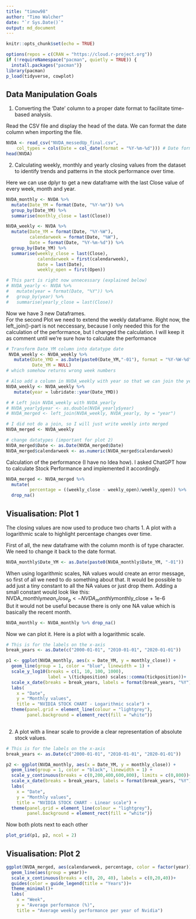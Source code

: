 ```yaml
---
title: "timow98"
author: "Timo Walcher"
date: "`r Sys.Date()`"
output: md_document
---
```


```r
knitr::opts_chunk$set(echo = TRUE)

options(repos = c(CRAN = "https://cloud.r-project.org"))
if (!requireNamespace("pacman", quietly = TRUE)) {
  install.packages("pacman")} 
library(pacman)
p_load(tidyverse, cowplot)
```

## Data Manipulation Goals
1. Converting the ‘Date’ column to a proper date format to facilitate time-based analysis. 
  
Read the CSV file and display the head of the data. We can format the date column when importing the file.
```r
NVDA <- read_csv("NVDA_messedUp_final.csv", 
    col_types = cols(Date = col_date(format = "%Y-%m-%d"))) # Date format
head(NVDA)
```
2. Calculating weekly, monthly and yearly closing values from the dataset to identify trends and patterns in the stock performance over time.

Here we can use dplyr to get a new dataframe with the last Close value of every week, month and year.
```r
NVDA_monthly <- NVDA %>%
  mutate(Date_YM = format(Date, "%Y-%m")) %>%
  group_by(Date_YM) %>%
  summarise(monthly_close = last(Close))

NVDA_weekly <- NVDA %>%
  mutate(Date_YM = format(Date, "%Y-%W"),
         calendarweek = format(Date, "%W"),
         Date = format(Date, "%Y-%m-%d")) %>%
  group_by(Date_YM) %>%
  summarise(weekly_close = last(Close),
            calendarweek = first(calendarweek),
            Date = last(Date),
            weekly_open = first(Open))

# This part is right now unnecessary (explained below)
# NVDA_yearly <- NVDA %>%
#   mutate(year = format(Date, "%Y")) %>%
#   group_by(year) %>%
#   summarise(yearly_close = last(Close))

```
Now we have 3 new Dataframes.  
For the second Plot we need to extend the weekly dataframe. Right now, the left_join()-part is not neccessary, because I only needed this for the calculation of the performance, but I changed the calculation. I will keep it as comment until we're sure how to calculate the performance
```r
# Transform Date_YM column into datatype date 
 NVDA_weekly <- NVDA_weekly %>%
   mutate(Date_YMD = as.Date(paste0(Date_YM,"-01"), format = "%Y-%W-%d"),
          Date_YM = NULL)
# which somehow returns wrong week numbers

# Also add a column in NVDA_weekly with year so that we can join the yearly dataframe
NVDA_weekly <- NVDA_weekly %>%
   mutate(year = lubridate::year(Date_YMD))

# # Left join NVDA_weekly with NVDA_yearly
# NVDA_yearly$year <- as.double(NVDA_yearly$year)
# NVDA_merged <- left_join(NVDA_weekly, NVDA_yearly, by = "year")

# I did not do a join, so I will just write weekly into merged
NVDA_merged <- NVDA_weekly

# change datatypes (important for plot 2)
NVDA_merged$Date <- as.Date(NVDA_merged$Date)
NVDA_merged$calendarweek <- as.numeric(NVDA_merged$calendarweek)
```

Calculation of the performance (I have no Idea how). I asked ChatGPT how to calculate Stock Performance and implemented it accordingly.
```r
NVDA_merged <- NVDA_merged %>%
  mutate(
         percentage = ((weekly_close - weekly_open)/weekly_open)) %>%  
  drop_na()

```

## Visualisation: Plot 1
The closing values are now used to produce two charts
1. A plot with a logarithmic scale to highlight percentage changes over time.

First of all, the new dataframe with the column month is of type character. We need to change it back to the date format.
```r
NVDA_monthly$Date_YM <- as.Date(paste0(NVDA_monthly$Date_YM, "-01"))
```

When using logarithmic scales, NA values would create an error message, so first of all we need to do something about that. It would be possible to add just a tiny constant to all the NA values or just drop them. Adding a small constant would look like this:  
NVDA_monthly$mean_close_p <- NVDA_monthly$monthly_close + 1e-6  
But it would not be useful because there is only one NA value which is basically the recent month.
```r
NVDA_monthly <- NVDA_monthly %>% drop_na()
```

Now we can plot it. Here is a plot with a logarithmic scale.
```r
# This is for the labels on the x-axis
break_years <- as.Date(c("2000-01-01", "2010-01-01", "2020-01-01"))

p1 <- ggplot(NVDA_monthly, aes(x = Date_YM, y = monthly_close)) +
  geom_line(group = 1, color = "blue", linewidth = 1) +
  scale_y_log10(breaks = c(1, 10, 100, 1000), 
                label = \(tickposition) scales::comma(tickposition))+
  scale_x_date(breaks = break_years, labels = format(break_years, "%Y"), date_labels = "%Y") +
  labs(
    x = "Date",
    y = "Monthly values",
    title = "NVIDIA STOCK CHART - Logarithmic scale") +
  theme(panel.grid = element_line(colour = "lightgrey"),
        panel.background = element_rect(fill = "white"))
  
```

2. A plot with a linear scale to provide a clear representation of absolute stock values.
```r
# This is for the labels on the x-axis
break_years <- as.Date(c("2000-01-01", "2010-01-01", "2020-01-01"))

p2 <- ggplot(NVDA_monthly, aes(x = Date_YM, y = monthly_close)) +
  geom_line(group = 1, color = "black", linewidth = 1) +
  scale_y_continuous(breaks = c(0,200,400,600,800), limits = c(0,800))+
  scale_x_date(breaks = break_years, labels = format(break_years, "%Y"), date_labels = "%Y") +
  labs(
    x = "Date",
    y = "Monthly values",
    title = "NVIDIA STOCK CHART - Linear scale") +
  theme(panel.grid = element_line(colour = "lightgrey"),
        panel.background = element_rect(fill = "white"))
```
Now both plots next to each other
```r
plot_grid(p1, p2, ncol = 2)
```

## Visualisation: Plot 2
```r
ggplot(NVDA_merged, aes(calendarweek, percentage, color = factor(year)))+
  geom_line(aes(group = year))+
  scale_x_continuous(breaks = c(0, 20, 40), labels = c(0,20,40))+
  guides(color = guide_legend(title = "Years"))+
  theme_minimal()+
  labs(
    x = "Week",
    y = "Average performance (%)",
    title = "Average weekly performance per year of Nvidia")

```
